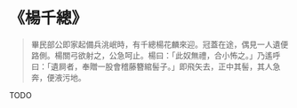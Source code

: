 # 《楊千總》

> 畢民部公即家起備兵洮岷時，有千總楊花麟來迎。冠蓋在途，偶見一人遺便路側。楊關弓欲射之，公急呵止。楊曰：「此奴無禮，合小怖之。」乃遙呼曰：「遺屙者，奉贈一股會稽藤簪綰髻子。」即飛矢去，正中其髻，其人急奔，便液污地。

TODO
